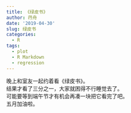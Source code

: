 ```yaml
---
title: 《绿皮书》
author: 荇舟
date: '2019-04-30'
slug: 绿皮书
categories:
  - R
tags:
  - plot
  - R Markdown
  - regression
---
```

晚上和室友一起约着看《绿皮书》。   
结果才看了三分之一，大家就困得不行睡觉去了。   
可能要等到端午节才有机会再凑一块把它看完了吧。   
五月加油啦。